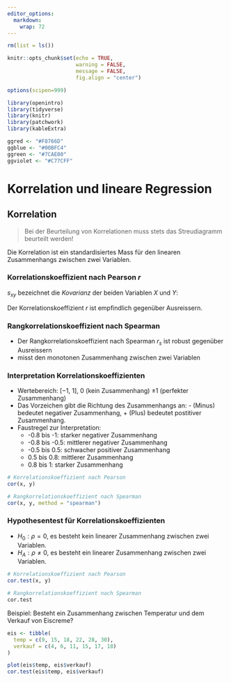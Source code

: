 ```yaml
---
editor_options: 
  markdown: 
    wrap: 72
---
```


```r
rm(list = ls())

knitr::opts_chunk$set(echo = TRUE, 
                      warning = FALSE, 
                      message = FALSE,
                      fig.align = "center")

options(scipen=999)

library(openintro)
library(tidyverse)
library(knitr)
library(patchwork)
library(kableExtra)

ggred <- "#F8766D"
ggblue <- "#00BFC4"
ggreen <- "#7CAE00"
ggviolet <- "#C77CFF"
```

# Korrelation und lineare Regression

## Korrelation

> Bei der Beurteilung von Korrelationen muss stets das Streudiagramm beurteilt werden!

Die Korrelation ist ein standardisiertes Mass für den linearen Zusammenhangs zwischen zwei Variablen.  
 

### Korrelationskoeffizient nach Pearson $r$ 

\begin{equation}
  r = \frac{s_{xy}}{s_x \times s_y}
  (\#eq:r)
\end{equation}   

$s_{xy}$ bezeichnet die *Kovarianz* der beiden Variablen $X$ und $Y$:

\begin{equation}
  s_{xy} = \frac{1}{n-1} \sum_{i=1}^n (x_i-\bar{x})(y_i-\bar{y})
  (\#eq:covarianz)
\end{equation}

Der Korrelationskoeffizient $r$ ist empfindlich gegenüber Ausreissern.  

### Rangkorrelationskoeffizient nach Spearman
  * Der Rangkorrelationskoeffizient nach Spearman $r_s$ ist robust gegenüber Ausreissern    
  * misst den monotonen Zusammenhang zwischen zwei Variablen   
  
### Interpretation Korrelationskoeffizienten   

* Wertebereich: $[-1, ~1]$, $0$ (kein Zusammenhang) $\pm1$ (perfekter Zusammenhang)   
* Das Vorzeichen gibt die Richtung des Zusammenhangs an: - (Minus) bedeutet negativer Zusammenhang, + (Plus) bedeutet postitiver Zusammenhang.  
* Faustregel zur Interpretation:  
  * -0.8 bis -1: starker negativer Zusammenhang   
  * -0.8 bis -0.5: mittlerer negativer Zusammenhang  
  * -0.5 bis 0.5: schwacher positiver Zusammenhang   
  * 0.5 bis 0.8: mittlerer Zusammenhang   
  * 0.8 bis 1: starker Zusammenhang  
  
```r
# Korrelationskoeffizient nach Pearson
cor(x, y)

# Rangkorrelationskoeffizient nach Spearman
cor(x, y, method = "spearman")
```

### Hypothesentest für Korrelationskoeffizienten  

* $H_0: \rho = 0$, es besteht kein linearer Zusammenhang zwischen zwei Variablen.  
* $H_A: \rho \neq 0$, es besteht ein linearer Zusammenhang zwischen zwei Variablen.   

```r
# Korrelationskoeffizient nach Pearson
cor.test(x, y)

# Rangkorrelationskoeffizient nach Spearman
cor.test
```

Beispiel: Besteht ein Zusammenhang zwischen Temperatur und dem Verkauf von Eiscreme?

```r
eis <- tibble(
  temp = c(9, 15, 18, 22, 28, 30),
  verkauf = c(4, 6, 11, 15, 17, 18)
)

plot(eis$temp, eis$verkauf)
cor.test(eis$temp, eis$verkauf)
```



<br/>
